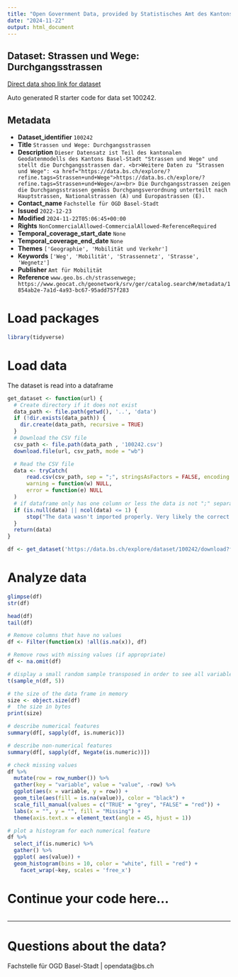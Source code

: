 ```yaml
---
title: "Open Government Data, provided by Statistisches Amt des Kantons Basel-Stadt - Fachstelle OGD"
date: "2024-11-22"
output: html_document
---
```


## Dataset: Strassen und Wege: Durchgangsstrassen

[Direct data shop link for dataset](https://data.bs.ch/explore/dataset/100242)

Auto generated R starter code for data set 100242.

## Metadata

- **Dataset_identifier** `100242`
- **Title** `Strassen und Wege: Durchgangsstrassen`
- **Description** `Dieser Datensatz ist Teil des kantonalen Geodatenmodells des Kantons Basel-Stadt "Strassen und Wege" und stellt die Durchgangsstrassen dar. <br>Weitere Daten zu "Strassen und Wege": <a href="https://data.bs.ch/explore/?refine.tags=Strassen+und+Wege">https://data.bs.ch/explore/?refine.tags=Strassen+und+Wege</a><br>
Die Durchgangsstrassen zeigen die Durchgangsstrassen gemäss Durchgangsverordnung unterteilt nach Hauptstrassen, Nationalstrassen (A) und Europastrassen (E).`
- **Contact_name** `Fachstelle für OGD Basel-Stadt`
- **Issued** `2022-12-23`
- **Modified** `2024-11-22T05:06:45+00:00`
- **Rights** `NonCommercialAllowed-CommercialAllowed-ReferenceRequired`
- **Temporal_coverage_start_date** `None`
- **Temporal_coverage_end_date** `None`
- **Themes** `['Geographie', 'Mobilität und Verkehr']`
- **Keywords** `['Weg', 'Mobilität', 'Strassennetz', 'Strasse', 'Wegnetz']`
- **Publisher** `Amt für Mobilität`
- **Reference** `www.geo.bs.ch/strassenwege; https://www.geocat.ch/geonetwork/srv/ger/catalog.search#/metadata/1854ab2e-7a1d-4a93-bc67-95add757f283`


# Load packages

```r

library(tidyverse)
```

# Load data

The dataset is read into a dataframe

```r
get_dataset <- function(url) {
  # Create directory if it does not exist
  data_path <- file.path(getwd(), '..', 'data')
  if (!dir.exists(data_path)) {
    dir.create(data_path, recursive = TRUE)
  }
  # Download the CSV file
  csv_path <- file.path(data_path , '100242.csv')
  download.file(url, csv_path, mode = "wb")

  # Read the CSV file
  data <- tryCatch(
      read.csv(csv_path, sep = ";", stringsAsFactors = FALSE, encoding = "UTF-8"),
      warning = function(w) NULL,
      error = function(e) NULL
  )
  # if dataframe only has one column or less the data is not ";" separated
  if (is.null(data) || ncol(data) <= 1) {
      stop("The data wasn't imported properly. Very likely the correct separator couldn't be found.\nPlease check the dataset manually and adjust the code.")
  }
  return(data)
}
```

```r

df <- get_dataset('https://data.bs.ch/explore/dataset/100242/download?format=csv&timezone=Europe%2FZurich')

```

# Analyze data

```r

glimpse(df)
str(df)

head(df)
tail(df)

```

```r
# Remove columns that have no values
df <- Filter(function(x) !all(is.na(x)), df)

# Remove rows with missing values (if appropriate)
df <- na.omit(df)
```

```r
# display a small random sample transposed in order to see all variables
t(sample_n(df, 5))
```

```r
# the size of the data frame in memory
size <- object.size(df)
#  the size in bytes
print(size)
```

```r
# describe numerical features
summary(df[, sapply(df, is.numeric)])
```

```r
# describe non-numerical features
summary(df[, sapply(df, Negate(is.numeric))])
```

```r
# check missing values
df %>%
  mutate(row = row_number()) %>%
  gather(key = "variable", value = "value", -row) %>%
  ggplot(aes(x = variable, y = row)) +
  geom_tile(aes(fill = is.na(value)), color = "black") +
  scale_fill_manual(values = c("TRUE" = "grey", "FALSE" = "red")) +
  labs(x = "", y = "", fill = "Missing") +
  theme(axis.text.x = element_text(angle = 45, hjust = 1))
```

```r
# plot a histogram for each numerical feature
df %>%
  select_if(is.numeric) %>%
  gather() %>%
  ggplot( aes(value)) +
  geom_histogram(bins = 10, color = "white", fill = "red") +
    facet_wrap(~key, scales = 'free_x')
```

# Continue your code here...

```r

```
------------------------------------------------------------------------

# Questions about the data?

Fachstelle für OGD Basel-Stadt | opendata@bs.ch
